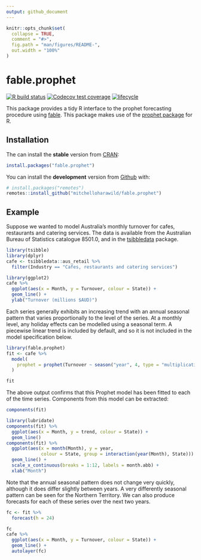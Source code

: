 ```yaml
---
output: github_document
---
```


<!-- README.md is generated from README.Rmd. Please edit that file -->

```r
knitr::opts_chunk$set(
  collapse = TRUE,
  comment = "#>",
  fig.path = "man/figures/README-",
  out.width = "100%"
)
```
# fable.prophet

[![R build status](https://github.com/mitchelloharawild/fable.prophet/workflows/R-CMD-check/badge.svg)](https://github.com/mitchelloharawild/fable.prophet)
[![Codecov test coverage](https://codecov.io/gh/mitchelloharawild/fable.prophet/branch/master/graph/badge.svg)](https://codecov.io/gh/mitchelloharawild/fable.prophet?branch=master)
[![lifecycle](https://img.shields.io/badge/lifecycle-experimental-orange.svg)](https://www.tidyverse.org/lifecycle/#experimental)

This package provides a tidy R interface to the prophet forecasting procedure using [fable](https://github.com/tidyverts/fable). This package makes use of the [prophet package](https://cran.r-project.org/package=prophet) for R.

## Installation

The can install the **stable** version from [CRAN](https://cran.r-project.org/package=fable.prophet):

```r
install.packages("fable.prophet")
```

You can install the **development** version from [Github](https://github.com/mitchelloharawild/fable.prophet) with:

```r
# install.packages("remotes")
remotes::install_github("mitchelloharawild/fable.prophet")
```

## Example

Suppose we wanted to model Australia's monthly turnover for cafes, restaurants and catering services. The data is available from the Australian Bureau of Statistics catalogue 8501.0, and in the [tsibbledata](https://github.com/tidyverts/tsibbledata) package.

```r
library(tsibble)
library(dplyr)
cafe <- tsibbledata::aus_retail %>% 
  filter(Industry == "Cafes, restaurants and catering services")
```
```r
library(ggplot2)
cafe %>% 
  ggplot(aes(x = Month, y = Turnover, colour = State)) + 
  geom_line() + 
  ylab("Turnover (millions $AUD)")
```

Each series generally exhibits an increasing trend with an annual seasonal pattern that varies proportionally to the level of the series. At a monthly level, any holiday effects can be modelled using a seasonal term. A piecewise linear trend is included by default, and so it is not included in the model specification below.

```r
library(fable.prophet)
fit <- cafe %>% 
  model(
    prophet = prophet(Turnover ~ season("year", 4, type = "multiplicative"))
  )
```

```r
fit
```

The above output confirms that this Prophet model has been fitted to each of the time series. Components from this model can be extracted:

```r
components(fit)
```
```r
library(lubridate)
components(fit) %>%
  ggplot(aes(x = Month, y = trend, colour = State)) + 
  geom_line()
components(fit) %>%
  ggplot(aes(x = month(Month), y = year, 
             colour = State, group = interaction(year(Month), State))) + 
  geom_line() + 
  scale_x_continuous(breaks = 1:12, labels = month.abb) + 
  xlab("Month")
```

Note that the annual seasonal pattern does not change very quickly, although it does differ slightly between years. A very differently seasonal pattern can be seen for the Northern Territory. We can also produce forecasts for each of these series over the next two years.

```r
fc <- fit %>% 
  forecast(h = 24)
```

```r
fc
cafe %>% 
  ggplot(aes(x = Month, y = Turnover, colour = State)) + 
  geom_line() + 
  autolayer(fc)
```

